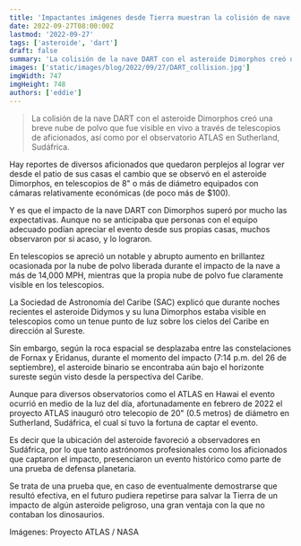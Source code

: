 ```yaml
---
title: 'Impactantes imágenes desde Tierra muestran la colisión de nave con Asteroide'
date: 2022-09-27T08:00:00Z
lastmod: '2022-09-27'
tags: ['asteroide', 'dart']
draft: false
summary: 'La colisión de la nave DART con el asteroide Dimorphos creó una breve nube de polvo que fue visible en vivo a través de telescopios de aficionados, así como por el observatorio ATLAS en Sutherland, Sudáfrica.'
images: ['static/images/blog/2022/09/27/DART_collision.jpg']
imgWidth: 747
imgHeight: 748
authors: ['eddie']
---
```


> La colisión de la nave DART con el asteroide Dimorphos creó una breve nube de polvo que fue visible en vivo a través de telescopios de aficionados, así como por el observatorio ATLAS en Sutherland, Sudáfrica.

Hay reportes de diversos aficionados que quedaron perplejos al lograr ver desde el patio de sus casas el cambio que se observó en el asteroide Dimorphos, en telescopios de 8" o más de diámetro equipados con cámaras relativamente económicas (de poco más de $100).

Y es que el impacto de la nave DART con Dimorphos superó por mucho las expectativas. Aunque no se anticipaba que personas con el equipo adecuado podían apreciar el evento desde sus propias casas, muchos observaron por si acaso, y lo lograron.

En telescopios se apreció un notable y abrupto aumento en brillantez ocasionada por la nube de polvo liberada durante el impacto de la nave a más de 14,000 MPH, mientras que la propia nube de polvo fue claramente visible en los telescopios.

La Sociedad de Astronomía del Caribe (SAC) explicó que durante noches recientes el asteroide Didymos y su luna Dimorphos estaba visible en telescopios como un tenue punto de luz sobre los cielos del Caribe en dirección al Sureste.

Sin embargo, según la roca espacial se desplazaba entre las constelaciones de Fornax y Eridanus, durante el momento del impacto (7:14 p.m. del 26 de septiembre), el asteroide binario se encontraba aún bajo el horizonte sureste según visto desde la perspectiva del Caribe.

Aunque para diversos observatorios como el ATLAS en Hawai el evento ocurrió en medio de la luz del día, afortunadamente en febrero de 2022 el proyecto ATLAS inauguró otro telecopio de 20" (0.5 metros) de diámetro en Sutherland, Sudáfrica, el cual sí tuvo la fortuna de captar el evento.

Es decir que la ubicación del asteroide favoreció a observadores en Sudáfrica, por lo que tanto astrónomos profesionales como los aficionados que captaron el impacto, presenciaron un evento histórico como parte de una prueba de defensa planetaria.

Se trata de una prueba que, en caso de eventualmente demostrarse que resultó efectiva, en el futuro pudiera repetirse para salvar la Tierra de un impacto de algún asteroide peligroso, una gran ventaja con la que no contaban los dinosaurios.

Imágenes: Proyecto ATLAS / NASA

<ResponsiveReactPlayer url="https://fb.watch/fOVzscbX5J" />
